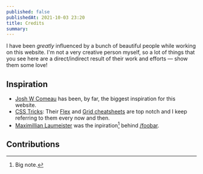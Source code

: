 ```yaml
---
published: false
publishedAt: 2021-10-03 23:20
title: Credits
summary: 
---
```


I have been _greatly_ influenced by a bunch of beautiful people while working on this website. I'm not a very creative person myself, so a lot of things that you see here are a direct/indirect result of their work and efforts — show them some love!

## Inspiration

- [Josh W Comeau](https://joshwcomeau.com) has been, by far, the biggest inspiration for this website. 
- [CSS Tricks](https://css-tricks.com): Their [Flex](https://css-tricks.com/snippets/css/a-guide-to-flexbox/) and [Grid cheatsheets](https://css-tricks.com/snippets/css/complete-guide-grid/) are top notch and I keep referring to them every now and then. 
- [Maximillian Laumeister](https://maxlaumeister.com) was the inpiration[^1] behind [/foobar](/foobar).

[^1]: Big note.

## Contributions
